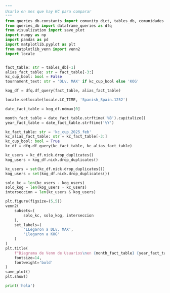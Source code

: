 ```python
"""
Usarlo en mes que hay KC para comparar
"""
from queries_db.constants import comunity_dict, tables_db, comunidades
from queries_db import dataframe_queries as dfq
from visualization import save_plot
import numpy as np
import pandas as pd
import matplotlib.pyplot as plt
from matplotlib_venn import venn2
import locale


fact_table: str = tables_db[-1]
alias_fact_table: str = fact_table[-3:]
kc_cup_bool: bool = False
tournament_text: str = 'DLv. MAX' if kc_cup_bool else 'KOG'

kog_df = dfq.df_query(fact_table, alias_fact_table)

locale.setlocale(locale.LC_TIME, 'Spanish_Spain.1252')

date_fact_table = kog_df.ndmax[0]

month_fact_table = date_fact_table.strftime('%B').capitalize()
year_fact_table = date_fact_table.strftime('%Y')

kc_fact_table: str = 'kc_cup_2025_feb'
kc_alias_fact_table: str = kc_fact_table[-3:]
kc_cup_bool: bool = True
kc_df = dfq.df_query(kc_fact_table, kc_alias_fact_table)

kc_users = kc_df.nick.drop_duplicates()
kog_users = kog_df.nick.drop_duplicates()
```

```python
kc_users = set(kc_df.nick.drop_duplicates())
kog_users = set(kog_df.nick.drop_duplicates())

solo_kc = len(kc_users - kog_users)
solo_kog = len(kog_users - kc_users)
interseccion = len(kc_users & kog_users)

plt.figure(figsize=(5,5))
venn2(
    subsets=(
        solo_kc, solo_kog, interseccion
    ),
    set_labels=(
        'LLegaron a DLv. MAX',
        'Llegaron a KOG'
    )
)
plt.title(
    f"Diagrama de Venn de Usuarios\nen {month_fact_table} {year_fact_table}",
    fontsize=14,
    fontweight='bold'
)
save_plot()
plt.show()
```

```python
print('hola')
```